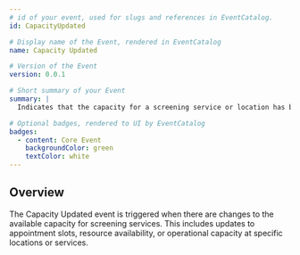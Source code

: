 ```yaml
---
# id of your event, used for slugs and references in EventCatalog.
id: CapacityUpdated

# Display name of the Event, rendered in EventCatalog
name: Capacity Updated

# Version of the Event
version: 0.0.1

# Short summary of your Event
summary: |
  Indicates that the capacity for a screening service or location has been updated.

# Optional badges, rendered to UI by EventCatalog
badges:
  - content: Core Event
    backgroundColor: green
    textColor: white
---
```


## Overview

The Capacity Updated event is triggered when there are changes to the available capacity for screening services. This includes updates to appointment slots, resource availability, or operational capacity at specific locations or services.

<Schema />
